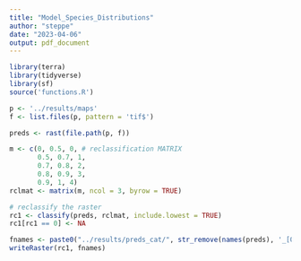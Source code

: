 ```yaml
---
title: "Model_Species_Distributions"
author: "steppe"
date: "2023-04-06"
output: pdf_document
---
```


```r
library(terra)
library(tidyverse)
library(sf)
source('functions.R')
```


```r
p <- '../results/maps'
f <- list.files(p, pattern = 'tif$')

preds <- rast(file.path(p, f))
```


```r

m <- c(0, 0.5, 0, # reclassification MATRIX
       0.5, 0.7, 1,
       0.7, 0.8, 2,
       0.8, 0.9, 3,
       0.9, 1, 4)
rclmat <- matrix(m, ncol = 3, byrow = TRUE) 

# reclassify the raster
rc1 <- classify(preds, rclmat, include.lowest = TRUE)
rc1[rc1 == 0] <- NA
```

```r
fnames <- paste0("../results/preds_cat/", str_remove(names(preds), '_[0-9].*$'), ".tif")
writeRaster(rc1, fnames)
```


